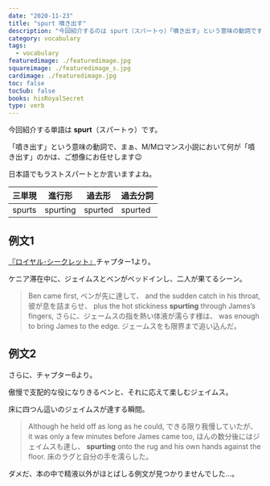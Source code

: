 ```yaml
---
date: "2020-11-23"
title: "spurt 噴き出す"
description: "今回紹介するのは spurt（スパートゥ）「噴き出す」という意味の動詞です。例文は『ロイヤル･シークレット』より"
category: vocabulary
tags:
  - vocabulary
featuredimage: ./featuredimage.jpg
squareimage: ./featuredimage_s.jpg
cardimage: ./featuredimage.jpg
toc: false
tocSub: false
books: hisRoyalSecret
type: verb
---
```



今回紹介する単語は __spurt__（スパートゥ）です。

「噴き出す」という意味の動詞で、まぁ、M/Mロマンス小説において何が「噴き出す」のかは、ご想像にお任せします😉

日本語でもラストスパートとか言いますよね。

|三単現|進行形|過去形|過去分詞|
|---|---|---|---|
|spurts|spurting|spurted|spurted|

## 例文1

[『ロイヤル･シークレット』](https://www.amazon.co.jp/dp/B081639HQ8?tag=muchimemo-22)チャプター1より。

ケニア滞在中に、ジェイムスとベンがベッドインし、二人が果てるシーン。

<Blockquote book srcBook="hisRoyalSecret" lang="en" chapter="1">
Ben came first,
<span>ベンが先に達して、</span>
and the sudden catch in his throat,
<span>彼が息を詰まらせ、</span>
plus the hot stickiness <strong>spurting</strong> through James’s fingers,
<span>さらに、ジェームスの指を熱い体液が濡らす様は、</span>
was enough to bring James to the edge.
<span>ジェームスをも限界まで追い込んだ。</span>
</Blockquote>

## 例文2

さらに、チャプター6より。

傲慢で支配的な役になりきるベンと、それに応えて楽しむジェイムス。

床に四つん這いのジェイムスが達する瞬間。

<Blockquote book srcBook="hisRoyalSecret" lang="en" chapter="6">
Although he held off as long as he could,
<span>できる限り我慢していたが、</span>
it was only a few minutes before James came too,
<span>ほんの数分後にはジェイムスも達し、</span>
<strong>spurting</strong> onto the rug and his own hands against the floor.
<span>床のラグと自分の手を濡らした。</span>
</Blockquote>

ダメだ、本の中で精液以外がほとばしる例文が見つかりませんでした…。

<VocabularyFooter book="hisRoyalSecret" />
